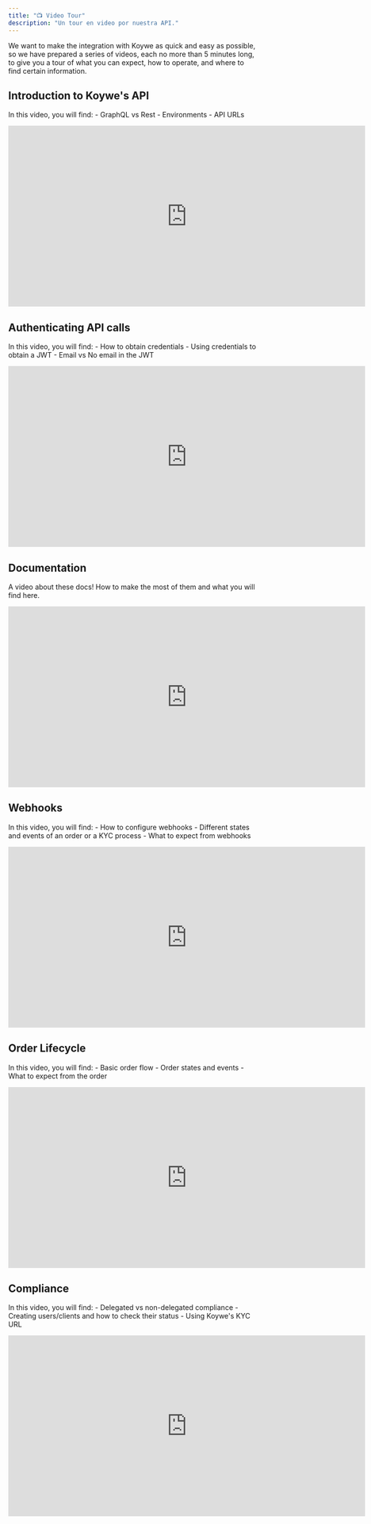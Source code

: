 ```yaml
---
title: "📺 Video Tour"
description: "Un tour en video por nuestra API."
---
```


We want to make the integration with Koywe as quick and easy as possible, so we have prepared a series of videos, each no more than 5 minutes long, to give you a tour of what you can expect, how to operate, and where to find certain information.

## Introduction to Koywe's API

In this video, you will find:
    - GraphQL vs Rest
    - Environments
    - API URLs

<iframe width="720" height="365" src="https://www.loom.com/embed/47b4d5ada23d40cb829ea30df8103a24?sid=17ac11e7-f4a7-4abe-922a-31dbc88d4e06" frameborder="0" allow="accelerometer; autoplay; clipboard-write; encrypted-media; gyroscope; picture-in-picture" webkitallowfullscreen mozallowfullscreen allowfullscreen></iframe>

## Authenticating API calls

In this video, you will find:
    - How to obtain credentials
    - Using credentials to obtain a JWT
    - Email vs No email in the JWT

<iframe width="720" height="365" src="https://www.loom.com/embed/dec4549b8f584e3391e4359a68175994?sid=b714fd8c-f008-4a0a-af89-3d1831985cef" frameborder="0" allow="accelerometer; autoplay; clipboard-write; encrypted-media; gyroscope; picture-in-picture" webkitallowfullscreen mozallowfullscreen allowfullscreen></iframe>

## Documentation

A video about these docs! How to make the most of them and what you will find here.

<iframe width="720" height="365" src="https://www.loom.com/embed/96cac5b644f44fc8a5bbc374df3bd0f9?sid=cb438a3b-75fa-4265-b29f-a5e41e208499" frameborder="0" allow="accelerometer; autoplay; clipboard-write; encrypted-media; gyroscope; picture-in-picture" webkitallowfullscreen mozallowfullscreen allowfullscreen></iframe>

## Webhooks

In this video, you will find:
    - How to configure webhooks
    - Different states and events of an order or a KYC process
    - What to expect from webhooks

<iframe width="720" height="365" src="https://www.loom.com/embed/0f43ddd2918d4cae88057949e1bcc6c7?sid=8e9ccf4f-f2ef-4c36-8ca8-85c4d221f48f" frameborder="0" allow="accelerometer; autoplay; clipboard-write; encrypted-media; gyroscope; picture-in-picture" webkitallowfullscreen mozallowfullscreen allowfullscreen></iframe>

## Order Lifecycle

In this video, you will find:
    - Basic order flow
    - Order states and events
    - What to expect from the order

<iframe width="720" height="365" src="https://www.loom.com/embed/f5ce5ffd2060425b8b8af168a54f4dc2?sid=5f92cf25-59f2-4066-a96f-8eea425eb05b" frameborder="0" allow="accelerometer; autoplay; clipboard-write; encrypted-media; gyroscope; picture-in-picture" webkitallowfullscreen mozallowfullscreen allowfullscreen></iframe>

## Compliance

In this video, you will find:
    - Delegated vs non-delegated compliance
    - Creating users/clients and how to check their status
    - Using Koywe's KYC URL

<iframe width="720" height="365" src="https://www.loom.com/embed/3e7f7b67b57a4810910e958703ad2214?sid=f1fd6fe0-e9df-4091-bd3e-a3a3633ab48a" frameborder="0" allow="accelerometer; autoplay; clipboard-write; encrypted-media; gyroscope; picture-in-picture" webkitallowfullscreen mozallowfullscreen allowfullscreen></iframe>